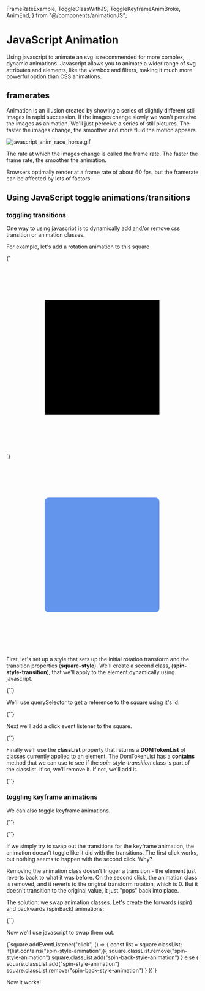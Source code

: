   FrameRateExample,
  ToggleClassWithJS,
  ToggleKeyframeAnimBroke,
  AnimEnd,
} from "@/components/animationJS";

# JavaScript Animation

Using javascript to animate an svg is recommended for more complex, dynamic animations. Javascript allows you to animate a wider range of svg attributes and elements, like the viewbox and filters, making it much more powerful option than CSS animations.

## framerates

Animation is an illusion created by showing a series of slightly different still images in rapid succession. If the images change slowly we won't perceive the images as animation. We'll just perceive a series of still pictures. The faster the images change, the smoother and more fluid the motion appears.

![javascript_anim_race_horse.gif](javascript_anim_race_horse.gif)

The rate at which the images change is called the frame rate. The faster the frame rate, the smoother the animation.

<FrameRateExample />

Browsers optimally render at a frame rate of about 60 fps, but the framerate can be affected by lots of factors.

## Using JavaScript toggle animations/transitions

### toggling transitions

One way to using javascript is to dynamically add and/or remove css transition or animation classes.

For example, let's add a rotation animation to this square

<Blocks>
  {`<svg width="500" height="500" viewbox="0 0 500 500">
  <g id="square" transform="translate(250 250)">
    <rect
      class="square-style"
      x="-150" y="-150"
      width="300" height="300"
      ...
    />
  </g>
</svg>`}
</Blocks>

<svg width="500" height="500" viewbox="0 0 500 500">
  <g id="holder" transform="translate(250 250)">
    <rect
      id="square"
      class="square-style"
      x="-150"
      y="-150"
      width="300"
      height="300"
      rx="10"
      ry="10"
      fill="cornflowerblue"
    />
  </g>
</svg>

First, let's set up a style that sets up the initial rotation transform and the transition properties (**square-style**). We'll create a second class, (**spin-style-transition**), that we'll apply to the element dynamically using javascript.

<Blocks>
  {`<style>
   .square-style {
       transform: rotate(0deg);
       transition: 500ms ease-in-out;
   }

    .spin-style-transition {
        transform: rotate(360deg);
    }.

</style>`}
</Blocks>

We'll use querySelector to get a reference to the square using it's id:

<Blocks>
  {`<script>
   const square = document.querySelector("#square");
</script>`}
</Blocks>

Next we'll add a click event listener to the square.

<Blocks highlight="3-5">
  {`<script>
   const square = document.querySelector("#square");
   square.addEventListener("click", () => {
	// code goes here
 })
</script>`}
</Blocks>

Finally we'll use the **classList** property that returns a **DOMTokenList** of classes currently applied to an element. The DomTokenList has a **contains** method that we can use to see if the _spin-style-transition_ class is part of the classlist. If so, we'll remove it. If not, we'll add it.

<Blocks highlight="4-8">
  {`<script>
    const square = document.querySelector("#square");
    square.addEventListener("click", () => {
        const list = square.classList;
        list.contains("spin-style-transition") 
        ? square.classList.remove("spin-style-transition") 
        : square.classList.add("spin-style-transition")
 })
</script>`}
</Blocks>

<ToggleClassWithJS />

### toggling keyframe animations

We can also toggle keyframe animations.

<Blocks>
  {`<style>
  .square-style {
      transform: rotate(0deg);
  }

    .spin-style-animation {
      animation-name: spin;
      animation-duration: 1s;
      animation-timing-function: ease-in-out;
      animation-fill-mode: forwards;
    }

    @keyframes spin {
      from {transform: rotate(0deg)}
      to {transform: rotate(360deg)}
    }

</style>`}
</Blocks>

<Blocks highlight="4-8">
  {`<script>
    const square = document.querySelector("#square");
    square.addEventListener("click", () => {
        const list = square.classList;
        list.contains("spin-style-animation") 
        ? square.classList.remove("spin-style-animation") 
        : square.classList.add("spin-style-animation")

})

</script>`}
</Blocks>

If we simply try to swap out the transitions for the keyframe animation, the animation doesn't toggle like it did with the transitions. The first click works, but nothing seems to happen with the second click. Why?

<ToggleKeyframeAnimBroke />

Removing the animation class doesn't trigger a transition - the element just reverts back to what it was before. On the second click, the animation class is removed, and it reverts to the original transform rotation, which is 0. But it doesn't transition to the original value, it just "pops" back into place.

The solution: we swap animation classes. Let's create the forwards (spin) and backwards (spinBack) animations:

<Blocks>
  {`<style>
   .spin-style-animation {
       animation: spin 1s ease-in-out;
   }

    .spin-back-style-animation {
      animation: spinBack 1s ease-in-out;
    }

    @keyframes spin {
        from {transform: rotate(0deg)}
        to { transform: rotate(360deg)}
    }

    @keyframes spinBack {
        from {transform: rotate(360deg)}
        to {transform: rotate(0deg)}
    }

</style>`}
</Blocks>

Now we'll use javascript to swap them out.

<Blocks>
  {`square.addEventListener("click", () => {
    const list = square.classList;
    if(list.contains("spin-style-animation")){
        square.classList.remove("spin-style-animation")
        square.classList.add("spin-back-style-animation")
    } else {
        square.classList.add("spin-style-animation")
        square.classList.remove("spin-back-style-animation")
    }
})`}
</Blocks>

Now it works!

<ToggleClassWithJS />

<AnimEnd />
